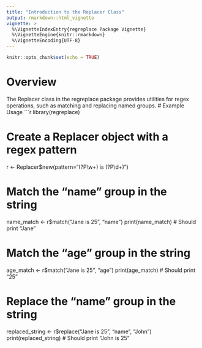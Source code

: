 ```yaml
---
title: "Introduction to the Replacer Class"
output: rmarkdown::html_vignette
vignette: >
  %\VignetteIndexEntry{regreplace Package Vignette}
  %\VignetteEngine{knitr::rmarkdown}
  %\VignetteEncoding{UTF-8}
---
```


```r
knitr::opts_chunk$set(echo = TRUE)
```
# Overview
The Replacer class in the regreplace package provides utilities for 
regex operations, such as matching and replacing named groups.
# Example Usage
```r
library(regreplace)

# Create a Replacer object with a regex pattern
r <- Replacer$new(pattern="(?P<name>\\w+) is (?P<age>\\d+)")

# Match the "name" group in the string
name_match <- r$match("Jane is 25", "name")
print(name_match)  # Should print "Jane"

# Match the "age" group in the string
age_match <- r$match("Jane is 25", "age")
print(age_match)  # Should print "25"

# Replace the "name" group in the string
replaced_string <- r$replace("Jane is 25", "name", "John")
print(replaced_string)  # Should print "John is 25"
